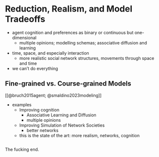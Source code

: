 # Reduction, Realism, and Model Tradeoffs

- agent cognition and preferences as binary or continuous but one-dimensional
    - multiple opinions; modelling schemas; associative diffusion and learning
- time, space, and especially interaction
    - more realistic social network structures, movements through space and time
- we can't do everything

## Fine-grained vs. Course-grained Models

[[@bruch2015agent; @smaldino2023modeling]]

- examples
    - Improving cognition
        - Associative Learning and Diffusion
        - multiple opinions
    - Improving Simulation of Network Societies
        - better networks
    - this is the state of the art: more realism, networks, cognition

<!-- CUTTING -- OUT OF TIME TO FINISH THIS AND IT'S A LOT ANYWAY; THIS IS MORE ADVANCED -->
<!-- _day-5-copenhagen-networks-study-sbm.qmd -->

##

The fucking end.
